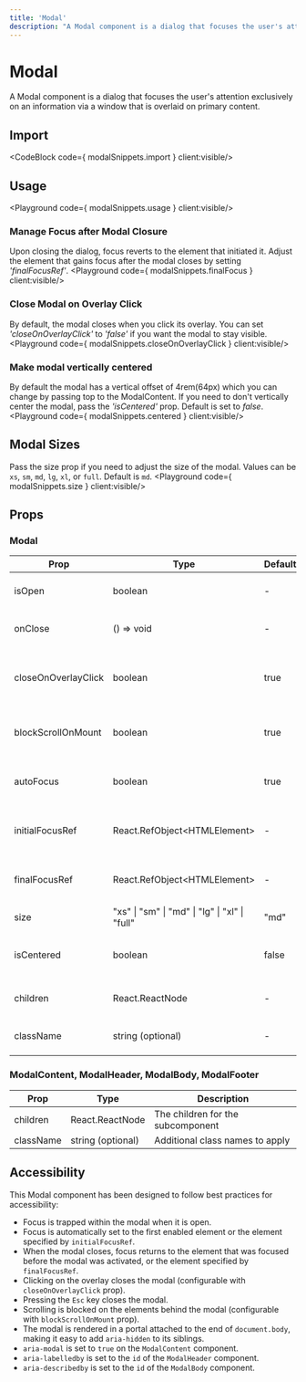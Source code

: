```yaml
---
title: 'Modal'
description: "A Modal component is a dialog that focuses the user's attention exclusively on an information via a window that is overlaid on primary content."
---
```


# Modal

A Modal component is a dialog that focuses the user's attention exclusively on an information via a window that is overlaid on primary content.

## Import
<CodeBlock code={ modalSnippets.import } client:visible/>

## Usage
<Playground code={ modalSnippets.usage } client:visible/>

### Manage Focus after Modal Closure
Upon closing the dialog, focus reverts to the element that initiated it. Adjust the element that gains focus after the modal closes by setting *'finalFocusRef'*.
<Playground code={ modalSnippets.finalFocus } client:visible/>

### Close Modal on Overlay Click
By default, the modal closes when you click its overlay. You can set *'closeOnOverlayClick'* to *'false'* if you want the modal to stay visible.
<Playground code={ modalSnippets.closeOnOverlayClick } client:visible/>

### Make modal vertically centered
By default the modal has a vertical offset of 4rem(64px) which you can change by passing top to the ModalContent. If you need to don't vertically center the modal, pass the *'isCentered'* prop. Default is set to *false*.
<Playground code={ modalSnippets.centered } client:visible/>

## Modal Sizes
Pass the size prop if you need to adjust the size of the modal. Values can be `xs`, `sm`, `md`, `lg`, `xl`, or `full`. Default is `md`.
<Playground code={ modalSnippets.size } client:visible/>

## Props

### Modal

| Prop | Type | Default | Description |
| ---- | ---- | ------- | ----------- |
| isOpen | boolean | - | Whether the modal is open or not. |
| onClose | () => void | - | Function to close the modal. |
| closeOnOverlayClick | boolean | true | Whether the modal should close when the overlay is clicked. |
| blockScrollOnMount | boolean | true | Whether to block scrolling when the modal is open. |
| autoFocus	| boolean | true | Whether to block scrolling when the modal is open. |
| initialFocusRef| React.RefObject\<HTMLElement\>| - | Ref to the initial element to focus when the modal opens. |
| finalFocusRef| React.RefObject\<HTMLElement\>| - | Ref to the element to focus when the modal closes. |
| size | "xs" \| "sm" \| "md" \| "lg" \| "xl" \| "full" | "md" | The size of the modal. |
| isCentered | boolean | false| Whether the modal should be vertically centered. |
| children | React.ReactNode | - | Children passed to the submoponents. |
| className | string (optional) | - | Additional class names to apply |

### ModalContent, ModalHeader, ModalBody, ModalFooter

| Prop | Type | Description |
| ---- | --- | --- |
| children | React.ReactNode | The children for the subcomponent |
| className | string (optional) | Additional class names to apply |



## Accessibility

This Modal component has been designed to follow best practices for accessibility:

- Focus is trapped within the modal when it is open.
- Focus is automatically set to the first enabled element or the element specified by `initialFocusRef`.
- When the modal closes, focus returns to the element that was focused before the modal was activated, or the element specified by `finalFocusRef`.
- Clicking on the overlay closes the modal (configurable with `closeOnOverlayClick` prop).
- Pressing the `Esc` key closes the modal.
- Scrolling is blocked on the elements behind the modal (configurable with `blockScrollOnMount` prop).
- The modal is rendered in a portal attached to the end of `document.body`, making it easy to add `aria-hidden` to its siblings.
- `aria-modal` is set to `true` on the `ModalContent` component.
- `aria-labelledby` is set to the `id` of the `ModalHeader` component.
- `aria-describedby` is set to the `id` of the `ModalBody` component.
